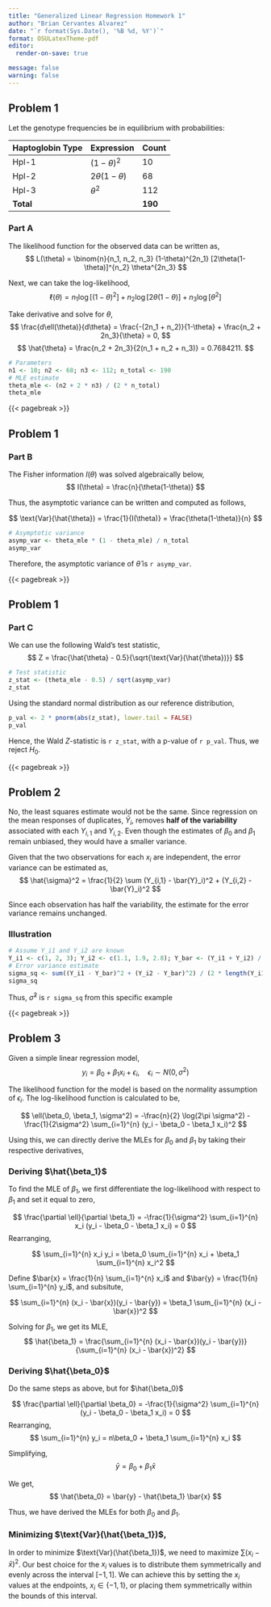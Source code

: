 ```yaml
---
title: "Generalized Linear Regression Homework 1"
author: "Brian Cervantes Alvarez"
date: "`r format(Sys.Date(), '%B %d, %Y')`"
format: OSULatexTheme-pdf
editor:
  render-on-save: true

message: false
warning: false
---
```


## Problem 1

Let the genotype frequencies be in equilibrium with probabilities:

| Haptoglobin Type   | Expression               | Count |
|------------|--------------------------|-------------|
| Hpl-1      | $(1 - \theta)^2$         | 10          |
| Hpl-2      | $2 \theta (1 - \theta)$  | 68          |
| Hpl-3      | $\theta^2$               | 112         |
| **Total**  |                          | **190**     |

### Part A

The likelihood function for the observed data can be written as,
$$ 
L(\theta) = \binom{n}{n_1, n_2, n_3} (1-\theta)^{2n_1} [2\theta(1-\theta)]^{n_2} \theta^{2n_3}
$$

Next, we can take the log-likelihood,
$$ 
\ell(\theta) = n_1 \log[(1-\theta)^2] + n_2 \log[2\theta(1-\theta)] + n_3 \log[\theta^2] 
$$

Take derivative and solve for $\theta$,
$$
\frac{d\ell(\theta)}{d\theta} = \frac{-(2n_1 + n_2)}{1-\theta} + \frac{n_2 + 2n_3}{\theta} = 0,
$$
$$
\hat{\theta} = \frac{n_2 + 2n_3}{2(n_1 + n_2 + n_3)} = 0.7684211.
$$
```r
# Parameters
n1 <- 10; n2 <- 68; n3 <- 112; n_total <- 190
# MLE estimate
theta_mle <- (n2 + 2 * n3) / (2 * n_total)
theta_mle
```

{{< pagebreak >}}

## Problem 1

### Part B

The Fisher information $I(\theta)$ was solved algebraically below,
$$
I(\theta) = \frac{n}{\theta(1-\theta)} 
$$

Thus, the asymptotic variance can be written and computed as follows,

$$
\text{Var}(\hat{\theta}) = \frac{1}{I(\theta)} = \frac{\theta(1-\theta)}{n}
$$

```r
# Asymptotic variance
asymp_var <- theta_mle * (1 - theta_mle) / n_total
asymp_var
```

Therefore, the asymptotic variance of $\hat{\theta}$ is `r asymp_var`.


{{< pagebreak >}}

## Problem 1

### Part C 

We can use the following Wald's test statistic,
$$
Z = \frac{\hat{\theta} - 0.5}{\sqrt{\text{Var}(\hat{\theta})}}
$$
```r
# Test statistic
z_stat <- (theta_mle - 0.5) / sqrt(asymp_var)
z_stat
```

Using the standard normal distribution as our reference distribution,

```r
p_val <- 2 * pnorm(abs(z_stat), lower.tail = FALSE)
p_val
```

Hence, the Wald $Z$-statistic is `r z_stat`, with a p-value of `r p_val`. Thus, we reject $H_0$.

{{< pagebreak >}}

## Problem 2

No, the least squares estimate would not be the same. Since regression on the mean responses of duplicates, $\bar{Y}_i$, removes **half of the variability** associated with each $Y_{i,1}$ and $Y_{i,2}$. Even though the estimates of $\beta_0$ and $\beta_1$ remain unbiased, they would have a smaller variance.

Given that the two observations for each $x_i$ are independent, the error variance can be estimated as,
$$
\hat{\sigma}^2 = \frac{1}{2} \sum (Y_{i,1} - \bar{Y}_i)^2 + (Y_{i,2} - \bar{Y}_i)^2
$$

Since each observation has half the variability, the estimate for the error variance remains unchanged.

### Illustration

```r
# Assume Y_i1 and Y_i2 are known
Y_i1 <- c(1, 2, 3); Y_i2 <- c(1.1, 1.9, 2.8); Y_bar <- (Y_i1 + Y_i2) / 2
# Error variance estimate
sigma_sq <- sum((Y_i1 - Y_bar)^2 + (Y_i2 - Y_bar)^2) / (2 * length(Y_i1))
sigma_sq
```

Thus, $\hat{\sigma}^2$ is `r sigma_sq` from this specific example

{{< pagebreak >}}

## Problem 3 

Given a simple linear regression model,
$$
y_i = \beta_0 + \beta_1 x_i + \epsilon_i, \quad \epsilon_i \sim N(0, \sigma^2)
$$

The likelihood function for the model is based on the normality assumption of $\epsilon_i$. The log-likelihood function is calculated to be,

$$
\ell(\beta_0, \beta_1, \sigma^2) = -\frac{n}{2} \log(2\pi \sigma^2) - \frac{1}{2\sigma^2} \sum_{i=1}^{n} (y_i - \beta_0 - \beta_1 x_i)^2
$$

Using this, we can directly derive the MLEs for $\beta_0$ and $\beta_1$ by taking their respective derivatives,

### Deriving $\hat{\beta_1}$

To find the MLE of $\beta_1$, we first differentiate the log-likelihood with respect to $\beta_1$ and set it equal to zero,

$$
\frac{\partial \ell}{\partial \beta_1} = -\frac{1}{\sigma^2} \sum_{i=1}^{n} x_i (y_i - \beta_0 - \beta_1 x_i) = 0
$$
Rearranging,

$$
\sum_{i=1}^{n} x_i y_i = \beta_0 \sum_{i=1}^{n} x_i + \beta_1 \sum_{i=1}^{n} x_i^2
$$

Define $\bar{x} = \frac{1}{n} \sum_{i=1}^{n} x_i$ and $\bar{y} = \frac{1}{n} \sum_{i=1}^{n} y_i$, and subsitute,

$$
\sum_{i=1}^{n} (x_i - \bar{x})(y_i - \bar{y}) = \beta_1 \sum_{i=1}^{n} (x_i - \bar{x})^2
$$

Solving for $\beta_1$, we get its MLE,
$$
\hat{\beta_1} = \frac{\sum_{i=1}^{n} (x_i - \bar{x})(y_i - \bar{y})}{\sum_{i=1}^{n} (x_i - \bar{x})^2}
$$

### Deriving $\hat{\beta_0}$

Do the same steps as above, but for $\hat{\beta_0}$

$$
\frac{\partial \ell}{\partial \beta_0} = -\frac{1}{\sigma^2} \sum_{i=1}^{n} (y_i - \beta_0 - \beta_1 x_i) = 0
$$
Rearranging,
$$
\sum_{i=1}^{n} y_i = n\beta_0 + \beta_1 \sum_{i=1}^{n} x_i
$$

Simplifying,
$$
\bar{y} = \beta_0 + \beta_1 \bar{x}
$$

We get,
$$
\hat{\beta_0} = \bar{y} - \hat{\beta_1} \bar{x}
$$

Thus, we have derived the MLEs for both $\beta_0$ and $\beta_1$.

### Minimizing $\text{Var}(\hat{\beta_1})$,

In order to minimize $\text{Var}(\hat{\beta_1})$, we need to maximize $\sum (x_i - \bar{x})^2$. Our best choice for the $x_i$ values is to distribute them symmetrically and evenly across the interval $[-1, 1]$. We can achieve this by setting the $x_i$ values at the endpoints, $x_i \in \{-1, 1\}$, or placing them symmetrically within the bounds of this interval.


